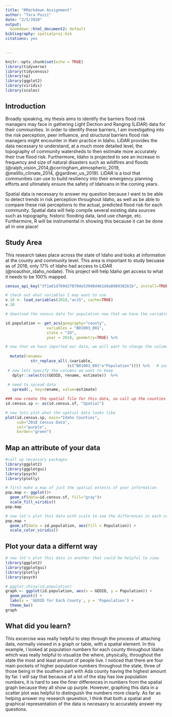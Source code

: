 ```yaml
---
title: "RMarkdown Assignment"
author: "Tara Pozzi"
date: "2/5/2020"
output: 
  bookdown::html_document2: default
bibliography: spatialproj.bib
citations: yes
  

---
```


```r
knitr::opts_chunk$set(echo = TRUE)
library(tidyverse)
library(tidycensus)
library(sp)
library(ggplot2)
library(viridis)
library(scales)
```
## Introduction

Broadly speaking, my thesis aims to identify the barriers flood risk managers may face in gathering Light Dection and Ranging (LiDAR) data for their communities. In order to identify these barriers, I am investigating into the risk perception, peer influence, and structural barriers flood risk managers might encounter in their practice in Idaho. LiDAR provides the data necessary to understand, at a much more detailed level, the topography of community watersheds to then estimate more accurately their true flood risk. Furthermore, Idaho is projected to see an increase in frequency and size of natural disasters such as wildfires and floods (@ralph_vision_2014,@corringham_atmospheric_2019, @melillo_climate_2014, @gardiner_us_2019). LiDAR is a tool that communities can use to build resiliency into their emergency planning efforts and ultimately ensure the safety of Idahoans in the coming years. 

Spatial data is necessary to answer my question because I want to be able to detect trends in risk perception throughout Idaho, as well as be able to compare these risk perceptions to the actual, predicted flood risk for each community. Spatial data will help compile several existing data sources such as topography, historic flooding data, land use change, etc. Furthermore, R will be instrumental in showing this because it can be done all in one place!

## Study Area

This research takes place across the state of Idaho and looks at information at the county and community level. This area is important to study becuase as of 2018, only 17% of Idaho had access to LiDAR (@noauthor_idaho_nodate). This project will help Idaho get access to what it needs to be 100% mapped.  

```r
census_api_key("3f1a61d7b9d2f870de53940d461dda896938261b", install=TRUE, overwrite=TRUE)

# check out what variables I may want to use
v.18 <- load_variables(2018,"acs5", cache=TRUE)
v.18

# download the census data for population now that we have the variable number

id.population <- get_acs(geography="county",
                  variables = "B01003_001",
                  state = "ID",
                  year = 2018, geometry=TRUE) %>%

# now that we have imported our data, we will want to change the column name 
  
  mutate(rename=
           str_replace_all(.$variable, 
                           (c("B01003_001"="Population")))) %>%   # you can create a pipe function to do this in a more seamless manner
 # now lets specify the columns we want to keep
   dplyr::select(c(GEOID, rename, estimate))  %>%
   
 # need to spread data
   spread(., key=rename, value=estimate)

### now create the spatial file for this data, so call up the counties for Idaho 
id.census.sp <- as(id.census.sf, "Spatial")

# now lets plot what the spatial data looks like
plot(id.census.sp, main="Idaho Counties", 
     sub="2018 Census Data",
     col="purple",
     border="green")
```

## Map an attribute of your data

```r
#call up necessary packages
library(ggplot2)
library(ggplotgui)
library(psych)
library(plotly)

# first make a map of just the spatial extents of your information
pop.map <- ggplot()+
  geom_sf(data=id.census.sf, fill="gray")+
  scale_fill_viridis()
pop.map

# now let's plot this data with scale to see the differences in each county visually
pop.map +
  geom_sf(data = id.population, aes(fill = Population)) +
  scale_color_viridis()


```

## Plot your data a differnt way

```r
# now let's plot this data in another that could be helpful to view
library(ggplot2)
library(ggplotgui)
library(plotly)
library(psych)

# ggplot_shiny(id.population)
graph <- ggplot(id.population, aes(x = GEOID, y = Population)) +
  geom_point() +
  labs(x = 'GEOID for Each County', y = 'Popoulation') +
  theme_bw()
graph
```

## What did you learn?

This excercise was really helpful to step through the process of attaching data, normally viewed in a graph or table, with a spatial element. In this example, I looked at population numbers for each county throughout Idaho which was really helpful to visualize the where, physically, throughout the state the most and least amount of people live. I noticed that there are four main pockets of higher population numbers throughout the state, three of those being in the southern part with Ada county having the highest amount by far. I will say that because of a lot of the stay has low population numbers, it is hard to see the finer differences in numbers from the spatial graph because they all show up purple. However, graphing this data in a scatter plot was helpful to distinguish the numbers more clearly. As far as helping answer my research qeuestion, I think that both a spatial and graphical representation of the data is necesasry to accurately answer my questions. 